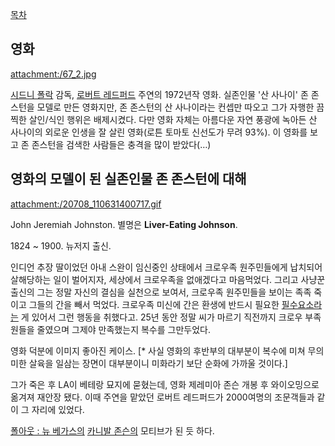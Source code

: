[[목차]]

== 영화 ==
attachment:/67_2.jpg

[[시드니 폴락]] 감독, [[로버트 레드퍼드]] 주연의 1972년작 영화. 실존인물 '산 사나이' 존 존스턴을 모델로 만든 영화지만, 존 존스턴의 산 사나이라는 컨셉만 따오고 그가 자행한 끔찍한 살인/식인 행위은 배제시켰다. 다만 영화 자체는 아름다운 자연 풍광에 녹아든 산 사나이의 외로운 인생을 잘 살린 영화(로튼 토마토 신선도가 무려 93%). 이 영화를 보고 존 존스턴을 검색한 사람들은 충격을 많이 받았다(…)

== 영화의 모델이 된 실존인물 존 존스턴에 대해 ==
attachment:/20708_110631400717.gif

John Jeremiah Johnston. 별명은 '''Liver-Eating Johnson'''.

1824 ~ 1900. 뉴저지 출신.

인디언 추장 딸이었던 아내 스완이 임신중인 상태에서 크로우족 원주민들에게 납치되어 살해당하는 일이 벌어지자, 세상에서 크로우족을 없애겠다고 마음먹었다. 그리고 사냥꾼 출신의 그는 정말 자신의 결심을 실천으로 보여서, 크로우족 원주민들을 보이는 족족 죽이고 그들의 간을 빼서 먹었다. 크로우족 미신에 간은 환생에 반드시 필요한 [[필수요소]]라는 게 있어서 그런 행동을 취했다고. 25년 동안 정말 씨가 마르기 직전까지 크로우 부족원들을 줄였으며 그제야 만족했는지 복수를 그만두었다.

영화 덕분에 이미지 좋아진 케이스. [* 사실 영화의 후반부의 대부분이 복수에 미쳐 무의미한 살육을 일삼는 장면이 대부분이니 미화라기 보단 순화에 가까울 것이다.]

그가 죽은 후 LA이 베테랑 묘지에 묻혔는데, 영화 제레미아 존슨 개봉 후 와이오밍으로 옮겨져 재안장 됐다. 이때 주연을 맡았던 로버트 레드퍼드가 2000여명의 조문객들과 같이 그 자리에 있었다.

[[폴아웃 : 뉴 베가스]]의 [[카니발 존슨]]의 모티브가 된 듯 하다.
